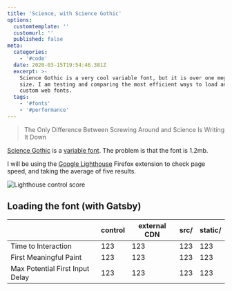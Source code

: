 ```yaml
---
title: 'Science, with Science Gothic'
options:
  customtemplate: ''
  customurl: ''
  published: false
meta:
  categories:
    - '#code'
  date: 2020-03-15T19:54:46.381Z
  excerpt: >-
    Science Gothic is a very cool variable font, but it is over one megabyte in
    size. I am testing and comparing the most efficient ways to load and style
    custom web fonts.
  tags:
    - '#fonts'
    - '#performance'
---
```

> The Only Difference Between Screwing Around and Science Is Writing It Down

[Science Gothic](https://github.com/tphinney/science-gothic) is a [variable font](https://developer.mozilla.org/en-US/docs/Web/CSS/CSS_Fonts/Variable_Fonts_Guide). The problem is that the font is 1.2mb.

I will be using the [Google Lighthouse](https://developers.google.com/web/tools/lighthouse) Firefox extension to check page speed, and taking the average of five results.

<img src="/images/uploads/font-load-test-control.png" alt="Lighthouse control score" data-caption="Page with default fonts, Science Gothic not loaded." data-align="full" data-small="false" />

## Loading the font (with Gatsby)

|                                 | control | external CDN | src/ | static/ |
| ------------------------------- | ------- | ------------ | ---- | ------- |
| Time to Interaction             | 123     | 123          | 123  | 123     |
| First Meaningful Paint          | 123     | 123          | 123  | 123     |
| Max Potential First Input Delay | 123     | 123          | 123  | 123     |
